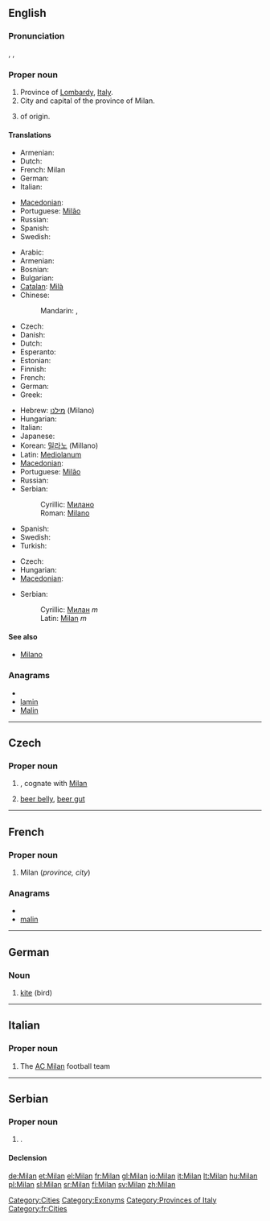 {{wikipedia}}
==English==
===Pronunciation===
{{a|UK}} {{IPA|/miˈlæn/}}, {{SAMPA|/mi"l{n/}}
{{a|US}} {{IPA|/ˈmaɪ.lən/}}, {{SAMPA|/"maI.l@n/}}

===Proper noun===
{{en-proper noun}}

# Province of [[Lombardy]], [[Italy]].
# City and capital of the province of Milan.
# {{given name|male|from=Slavonic}} of {{etyl|sla}} origin.

====Translations====
{{trans-top|province}}
* Armenian: {{t-|hy|Միլան|tr=Milan}}
* Dutch: {{t-|nl|Milaan|n}}
* French: Milan <!--gender?-->
* German: {{t+|de|Mailand}}
* Italian: {{t+|it|Milano}}
{{trans-mid}}
* [[Macedonian]]: {{t-|mk|Милано|n|tr=Miláno}}
* Portuguese: [[Milão]]
* Russian: {{t+|ru|Милан|m|tr=Milán}}
* Spanish: {{t+|es|Milán}}
* Swedish: {{t+|sv|Milano}}
{{trans-bottom}}

{{trans-top|city and capital}}
* Arabic: {{t|ar|ميلانو|m|tr=milaanu}}
* Armenian: {{t-|hy|Միլան|tr=Milan}}
* Bosnian: {{t-|bs|Milano|m}}
* Bulgarian: {{t-|bg|Милано}}
* [[Catalan]]: [[Milà]]
* Chinese:
*: Mandarin: {{t|cmn|米蘭|sc=Hani}},  {{t|cmn|米兰|tr=Mǐlán|sc=Hani}}
* Czech: {{t-|cs|Milán|m}}
* Danish: {{t-|da|Milano}}
* Dutch: {{t-|nl|Milaan|n}}
* Esperanto: {{t-|eo|Milano|xs=Esperanto}}
* Estonian: {{t-|et|Milano}}
* Finnish: {{t+|fi|Milano}}
* French: {{t+|fr|Milan|f}}
* German: {{t+|de|Mailand}}
* Greek: {{t+|el|Μιλάνο|n|tr=Miláno}}
{{trans-mid}}
* Hebrew: [[מילנו]] (Milano)
* Hungarian: {{t+|hu|Milánó}}
* Italian: {{t+|it|Milano|f}}
* Japanese: {{t|ja|ミラノ|tr=Mirano}}
* Korean: [[밀라노]] (Millano)
* Latin: [[Mediolanum]]
* [[Macedonian]]: {{t-|mk|Милано|n|tr=Miláno}}
* Portuguese: [[Milão]] {{m}}
* Russian: {{t+|ru|Милан|m|tr=Milán}}
* Serbian:
*: Cyrillic: [[Милано#Serbian|Милано]] {{m}}
*: Roman: [[Milano#Serbian|Milano]] {{m}}
* Spanish: {{t+|es|Milán}}
* Swedish: {{t+|sv|Milano}}
* Turkish: {{t+|tr|Milano}}
{{trans-bottom}}

{{trans-top|male given name}}
* Czech: {{t-|cs|Milan|m}}
* Hungarian: {{t+|hu|Milán}}
* [[Macedonian]]: {{t-|mk|Милан|m|tr=Mílan}}
{{trans-mid}}
* Serbian:
*: Cyrillic: [[Милан#Serbian|Милан]] ''m''
*: Latin: [[Milan#Serbian|Milan]] ''m''
{{trans-bottom}}

====See also====
* [[Milano]]

===Anagrams===
* {{alphagram|ailmn}}
* [[lamin#English|lamin]]
* [[Malin#English|Malin]]


[[Category:Cities]]
[[Category:Exonyms]]
[[Category:Provinces of Italy]]

----

==Czech==

===Proper noun===
{{infl|cs|proper noun|g=m}}

# {{given name|male|lang=cs}}, cognate with [[#English|Milan]]
# {{vulgar|lang=cs}} [[beer belly]], [[beer gut]]

----

==French==

===Proper noun===
{{infl|fr|proper noun}}

# Milan (''province, city'')

===Anagrams===
* {{alphagram|ailmn}}
* [[malin#French|malin]]


[[Category:fr:Cities]]

----

==German==

===Noun===
{{infl|de|noun|g=m}}

# [[kite]] (bird)

----
==Italian==

===Proper noun===
{{wikipedia|lang=it}}
{{it-proper noun}}

# The [[w:it:Associazione Calcio Milan|AC Milan]] football team

----

==Serbian==

===Proper noun===
{{sr-proper noun|g=m|cyr=Милан}}

# {{given name|male|lang=sr}}.

====Declension====
{{sr-decl-noun|sc=Latn
|Milan|-
|Milana|-
|Milanu|-
|Milana|-
|Milane|-
|Milanom|-
|Milanu|-
}}

[[de:Milan]]
[[et:Milan]]
[[el:Milan]]
[[fr:Milan]]
[[gl:Milan]]
[[io:Milan]]
[[it:Milan]]
[[lt:Milan]]
[[hu:Milan]]
[[pl:Milan]]
[[sl:Milan]]
[[sr:Milan]]
[[fi:Milan]]
[[sv:Milan]]
[[zh:Milan]]